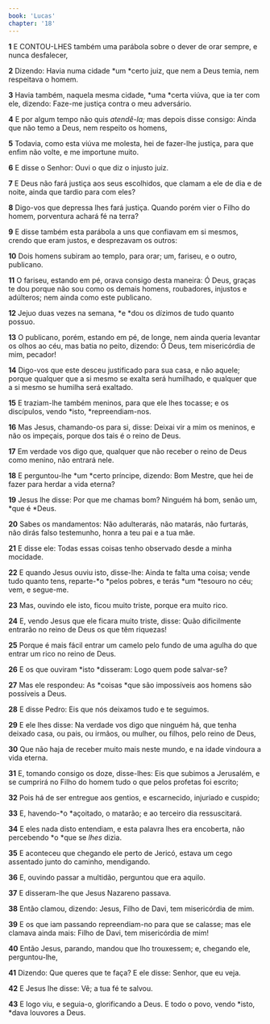 ```yaml
---
book: 'Lucas'
chapter: '18'
---
```


**1** E CONTOU-LHES também uma parábola sobre o dever de orar sempre, e nunca desfalecer,

**2** Dizendo: Havia numa cidade *um *certo juiz, que nem a Deus temia, nem respeitava o homem.

**3** Havia também, naquela mesma cidade, *uma *certa viúva, que ia ter com ele, dizendo: Faze-me justiça contra o meu adversário.

**4** E por algum tempo não quis _atendê-la;_ mas depois disse consigo: Ainda que não temo a Deus, nem respeito os homens,

**5** Todavia, como esta viúva me molesta, hei de fazer-lhe justiça, para que enfim não volte, e me importune muito.

**6** E disse o Senhor: Ouvi o que diz o injusto juiz.

**7** E Deus não fará justiça aos seus escolhidos, que clamam a ele de dia e de noite, ainda que tardio para com eles?

**8** Digo-vos que depressa lhes fará justiça. Quando porém vier o Filho do homem, porventura achará fé na terra?

**9** E disse também esta parábola a uns que confiavam em si mesmos, crendo que eram justos, e desprezavam os outros:

**10** Dois homens subiram ao templo, para orar; um, fariseu, e o outro, publicano.

**11** O fariseu, estando em pé, orava consigo desta maneira: Ó Deus, graças te dou porque não sou como os demais homens, roubadores, injustos e adúlteros; nem ainda como este publicano.

**12** Jejuo duas vezes na semana, *e *dou os dízimos de tudo quanto possuo.

**13** O publicano, porém, estando em pé, de longe, nem ainda queria levantar os olhos ao céu, mas batia no peito, dizendo: Ó Deus, tem misericórdia de mim, pecador!

**14** Digo-vos que este desceu justificado para sua casa, e não aquele; porque qualquer que a si mesmo se exalta será humilhado, e qualquer que a si mesmo se humilha será exaltado.

**15** E traziam-lhe também meninos, para que ele lhes tocasse; e os discípulos, vendo *isto, *repreendiam-nos.

**16** Mas Jesus, chamando-os para si, disse: Deixai vir a mim os meninos, e não os impeçais, porque dos tais é o reino de Deus.

**17** Em verdade vos digo que, qualquer que não receber o reino de Deus como menino, não entrará nele.

**18** E perguntou-lhe *um *certo príncipe, dizendo: Bom Mestre, que hei de fazer para herdar a vida eterna?

**19** Jesus lhe disse: Por que me chamas bom? Ninguém há bom, senão um, *que é *Deus.

**20** Sabes os mandamentos: Não adulterarás, não matarás, não furtarás, não dirás falso testemunho, honra a teu pai e a tua mãe.

**21** E disse ele: Todas essas coisas tenho observado desde a minha mocidade.

**22** E quando Jesus ouviu isto, disse-lhe: Ainda te falta uma coisa; vende tudo quanto tens, reparte-*o *pelos pobres, e terás *um *tesouro no céu; vem, e segue-me.

**23** Mas, ouvindo ele isto, ficou muito triste, porque era muito rico.

**24** E, vendo Jesus que ele ficara muito triste, disse: Quão dificilmente entrarão no reino de Deus os que têm riquezas!

**25** Porque é mais fácil entrar um camelo pelo fundo de uma agulha do que entrar um rico no reino de Deus.

**26** E os que ouviram *isto *disseram: Logo quem pode salvar-se?

**27** Mas ele respondeu: As *coisas *que são impossíveis aos homens são possíveis a Deus.

**28** E disse Pedro: Eis que nós deixamos tudo e te seguimos.

**29** E ele lhes disse: Na verdade vos digo que ninguém há, que tenha deixado casa, ou pais, ou irmãos, ou mulher, ou filhos, pelo reino de Deus,

**30** Que não haja de receber muito mais neste mundo, e na idade vindoura a vida eterna.

**31** E, tomando consigo os doze, disse-lhes: Eis que subimos a Jerusalém, e se cumprirá no Filho do homem tudo o que pelos profetas foi escrito;

**32** Pois há de ser entregue aos gentios, e escarnecido, injuriado e cuspido;

**33** E, havendo-*o *açoitado, o matarão; e ao terceiro dia ressuscitará.

**34** E eles nada disto entendiam, e esta palavra lhes era encoberta, não percebendo *o *que se _lhes_ dizia.

**35** E aconteceu que chegando ele perto de Jericó, estava um cego assentado junto do caminho, mendigando.

**36** E, ouvindo passar a multidão, perguntou que era aquilo.

**37** E disseram-lhe que Jesus Nazareno passava.

**38** Então clamou, dizendo: Jesus, Filho de Davi, tem misericórdia de mim.

**39** E os que iam passando repreendiam-no para que se calasse; mas ele clamava ainda mais: Filho de Davi, tem misericórdia de mim!

**40** Então Jesus, parando, mandou que lho trouxessem; e, chegando ele, perguntou-lhe,

**41** Dizendo: Que queres que te faça? E ele disse: Senhor, que eu veja.

**42** E Jesus lhe disse: Vê; a tua fé te salvou.

**43** E logo viu, e seguia-o, glorificando a Deus. E todo o povo, vendo *isto, *dava louvores a Deus.
